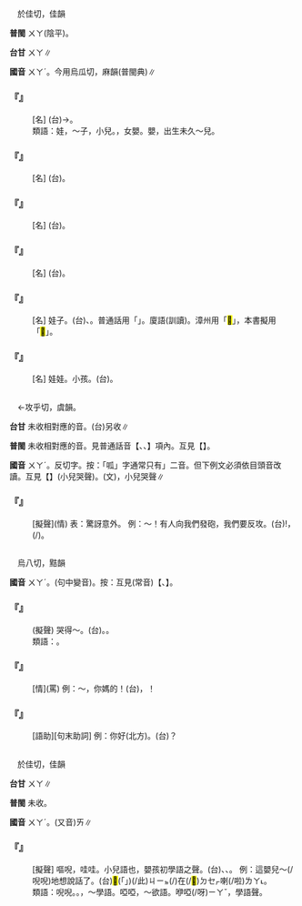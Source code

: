 
=={{ruby|娃|ㄨㄚˊ}}==

　於佳切，佳韻

'''普閩''' <rt>ㄨㄚ</rt>(陰平)。

'''台甘''' <rt>ㄨㄚ</rt>∥

'''國音''' <rt>ㄨㄚˊ</rt>。今用烏瓜切，麻韻(普閩典)∥

    

==='''『{{ruby|女|ㄋㄩˇ}}{{ruby|娃|ㄨㄚˊ}}{{ruby|兒|ㄦ}}』'''===
: [名] (台){{ruby|<mark>&#xffbb2;</mark>|ㄗㄚ}}{{ruby|母|ㆠㆦˋ}}→{{ruby|某|ㆠㆦˋ}}{{ruby|<mark>&#xffb51;</mark>|ㆣㄧㄣˋ}}{{ruby|仔|ㄚ}}。
:類語：娃，～子，小兒。{{ruby|囡|ㄋㄢ}}，女嬰。嬰，出生未久～兒。
:
    

==='''『{{ruby|胖|ㄆㄤˋ}}{{ruby|娃|ㄨㄚˊ}}{{ruby|兒|ㄦ}}』'''===
: [名] (台){{ruby|胖|ㄆㄤ˪}}{{ruby|胖|ㄆㄤ˪}}{{ruby|丌|ㆤ}}{{ruby|嬰|ㆥ/ㆪ}}{{ruby|仔|ㄚ}}。
    

==='''『{{ruby|嬌|ㄐㄧㄠ}}{{ruby|娃|ㄨㄚˊ}}』'''===
: [名] (台){{ruby|<mark>&#xffad0;</mark>|ㄙㄨㄧˋ}}{{ruby|<mark>&#xffbb2;</mark>|ㄗㄚ}}{{ruby|<mark>&#xffa44;</mark>|ㆠㆦˋ}}{{ruby|<mark>&#xffb51;</mark>|ㆣㄧㄣˋ}}{{ruby|仔|ㄚ}}。
    

==='''『{{ruby|雞|ㄐㄧ}}{{ruby|娃|ㄨㄚˊ}}』'''===
: [名] (台){{ruby|雞|ㄍㄨㆤ/ㄍㆤ}}{{ruby|仔|ㄚ}}{{ruby|囝|ㄍㆩˋ/ㄍㄧㆩˋ}}。
    

==='''『{{ruby|娃|ㄨㄚˊ}}{{ruby|娃|·ㄨㄚ}}』'''===
: [名] 娃子。(台){{ruby|<mark>&#xffb51;</mark>|ㆣㄧㄣˋ}}{{ruby|仔|ㄚ}}、{{ruby|嬰|ㆥ/ㆪ}}{{ruby|仔|ㄚ}}。普通話用「{{ruby|囡|ㄋㄢˋ}}」。廈語{{ruby|：|ㆣㄧㄣˋ}}(訓讀)。漳州用「<mark>&#xf9877;</mark>」，本書擬用「<mark>&#xffb51;</mark>」。
    

==='''『{{ruby|娃|ㄨㄚˊ}}{{ruby|子|·ㄗˇ}}』'''===
: [名] 娃娃。小孩。(台){{ruby|動|ㄉㆲ˫}}{{ruby|物|ㆠㄨㆵ ͘}}{{ruby|丌|ㆤ}}{{ruby|囝|ㄍㆩˋ/ㄍㄧㆩˋ}}。
    

=={{ruby|呱|ㄨㄚˊ}}==

　←攻乎切，虞韻。

'''台甘''' 未收相對應的音。(台)另收{{ruby|：|ㄍㆦ}}{{ruby|、|ㆦ}}{{ruby|、|ㄨㄚ}}∥

'''普閩''' 未收相對應的音。見普通話音【{{ruby|呱|ㄍㄨ}}、{{ruby|呱|ㄍㄨㄚ}}、{{ruby|呱|ㄍㄨㄚˇ}}】項內。互見【{{ruby|呱|ㄍㄨ}}】。

'''國音''' <rt>ㄨㄚˊ</rt>。反切字。按：「呱」字通常只有{{ruby|「|ㄍㄨ}}{{ruby|、|ㄨㄚ}}」二音。但下例文必須依目頭音改讀。互見【{{ruby|呱|ㄨㄚ}}】(小兒哭聲)。{{ruby|呱|ㄍㄨ}}(文)，小兒哭聲∥

    

==='''『{{ruby|呱|ㄨㄚˊ}}』'''===
: [擬聲](情) 表：驚訝意外。 例：～！有人向我們發砲，我們要反攻。(台){{ruby|何|ㄨㄚˊ/ㆣㄨㄚˊ}}!{{ruby|有|ㄨ˫}}{{ruby|人|ㄌㄤˊ}}{{ruby|向|ㄏㄧㆲ˪}}{{ruby|<mark>&#xffcf6;</mark>|ㄌㄢˋ}}{{ruby|發|ㄏㄨㄚㆵ}}{{ruby|砲|ㄆㄠ˪}}，{{ruby|<mark>&#xffcf6;</mark>|ㄌㄢˋ}}{{ruby|著|ㄉㄧㄜㆷ}}(/{{ruby|都|ㄉㄜ˫}}){{ruby|愛|ㄞ˪}}{{ruby|來|ㄌㄞˊ}}{{ruby|反|ㄏㄨㄢˋ}}{{ruby|攻|ㄍㆲ}}。
    

=={{ruby|哇|ㄨㄚˊ}}==

　烏八切，黠韻

'''國音''' <rt>ㄨㄚˊ</rt>。(句中變音)。按：互見(常音)【{{ruby|哇|ㄨㄚ}}、{{ruby|哇|·ㄨㄚ}}】。

    

==='''『{{ruby|哇|ㄨㄚˊ}}{{ruby|哇|ㄨㄚˊ}}{{ruby|叫|ㄐㄧㄠˋ}}』'''===
: (擬聲) 哭得～。(台){{ruby|哭|ㄎㄠ˪}}{{ruby|<mark>&#xffa42;</mark>|ㄍㄚㆷ}}{{ruby|<mark>&#xf97ad;</mark>|ㄇㄚ˪}}{{ruby|<mark>&#xf97ad;</mark>|ㄇㄚ˪}}{{ruby|叫|ㄍㄧㄜ˪}}。{{ruby|喤|ㄏㆧˊ}}{{ruby|喤|ㄏㆧˊ}}{{ruby|叫|ㄍㄧㄜ˪}}。
:類語：{{ruby|唲|ㄨㄚˊ}}。
:
    

==='''『{{ruby|哇|ㄨㄚˊ}}{{ruby|塞|·ㄙㄞ}}』'''===
: [情](罵) 例：～，你媽的！(台){{ruby|哇|ㄨㄚ}}{{ruby|塞|ㄙㄞ˪}}，{{ruby|恁|ㄌㄧㄣˋ}}{{ruby|娘|ㄋㄧㄚˊ}}{{ruby|咧|ㄌㆤ˪}}！
    

==='''『{{ruby|哇|ㄨㄚˊ}}』'''===
: [語助][句末助詞] 例：你好{{ruby|～|ㄨㄚˊ}}(北方)。(台){{ruby|近|ㄍㄨㄣ˫/ㄍㄧㄣ˫}}{{ruby|來|ㄌㄞˊ}}{{ruby|好|ㄏㄜˋ}}{{ruby|無|·ㆠㄜˊ}}？
    

=={{ruby|唲|ㄨㄚˊ}}==

　於佳切，佳韻

'''台甘''' <rt>ㄨㄚ</rt>∥

'''普閩''' 未收。

'''國音''' <rt>ㄨㄚˊ</rt>。(又音)<rt>ㄞ</rt>∥

    

==='''『{{ruby|唲|ㄨㄚˊ}}{{ruby|嘔|ㄡ}}』'''===
: [擬聲] 嘔唲，哇哇。小兒語也，嬰孩初學語{{ruby|哇|ㄨㄚ}}{{ruby|哇|ㄨㄚ}}之聲。(台){{ruby|<mark>&#xf9c5f;</mark>|ㄛˊ}}{{ruby|<mark>&#xf9c5f;</mark>|ㄛˊ}}、{{ruby|呵|ㄜˊ}}{{ruby|呵|ㄜˊ}}、{{ruby|( )|ㆧˊ}}{{ruby|( )|ㆧˊ}}。 例：這嬰兒～(/唲唲)地想說話了。(台)<mark>&#xffb50;</mark>(「{{ruby|此|ㄐㄧˋ}}{{ruby|一|ㄐㄧㆵ ͘}}」)(/此)<rt>ㄐㄧㆵ</rt>{{ruby|個|ㆤˊ}}{{ruby|<mark>&#xffb51;</mark>|ㆣㄧㄣˋ}}{{ruby|仔|ㄚ}}{{ruby|( )|ㄨˊ}}{{ruby|( )|ㄨˊ}}(/{{ruby|<mark>&#xf9c5f;</mark>|ㄛˊ}}{{ruby|<mark>&#xf9c5f;</mark>|ㄛˊ}}){{ruby|叫|ㄍㄧㄜ˪}}在(/<mark>&#xf9549;</mark>)<rt>ㄉㆤㆷ</rt>{{ruby|<mark>&#xffa49;</mark>|ㆠㆤㆷ/ㆠㄨㆤㆷ}}{{ruby|講|ㄍㆲˋ}}{{ruby|→|ㄍㆲ}}{{ruby|話|ㄨㆤ˫}}喇(/啦)<rt>ㄌㄚ˪</rt>。
:類語：唲唲。{{ruby|唲|ㄨㄚˊ}}{{ruby|嘔|ㄡ}}。{{ruby|牙|ㄧㄚˊ}}{{ruby|牙|ㄧㄚˊ}}，～學語。啞啞，～欲語。咿啞(/呀)<rt>ㄧㄚˇ</rt>，學語聲。
:
    

